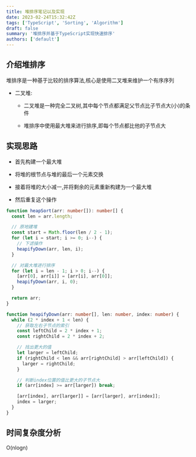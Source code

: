 ```yaml
---
title: 堆排序笔记以及实现
date: 2023-02-24T15:32:42Z
tags: ['TypeScript', 'Sorting', 'Algorithm']
draft: false
summary: '堆排序并基于TypeScript实现快速排序'
authors: ['default']
---
```



<TOCInline toc={props.toc} exclude="Overview" toHeading={2} />

## 介绍堆排序

堆排序是一种基于比较的排序算法,核心是使用二叉堆来维护一个有序序列

- 二叉堆:

  - 二叉堆是一种完全二叉树,其中每个节点都满足父节点比子节点大(小)的条件

  - 堆排序中使用最大堆来进行排序,即每个节点都比他的子节点大

## 实现思路

- 首先构建一个最大堆

- 将堆的根节点与堆的最后一个元素交换

- 接着将堆的大小减一,并将剩余的元素重新构建为一个最大堆

- 然后重复这个操作

```ts:heapSort.ts
function heapSort(arr: number[]): number[] {
  const len = arr.length;

  // 原地建堆
  const start = Math.floor(len / 2 - 1);
  for (let i = start; i >= 0; i--) {
    // 下滤操作
    heapifyDown(arr, len, i);
  }

  // 对最大堆进行排序
  for (let i = len - 1; i > 0; i--) {
    [arr[0], arr[i]] = [arr[i], arr[0]];
    heapifyDown(arr, i, 0);
  }

  return arr;
}

function heapifyDown(arr: number[], len: number, index: number) {
  while (2 * index + 1 < len) {
    // 获取左右子节点的索引
    const leftChild = 2 * index + 1;
    const rightChild = 2 * index + 2;

    // 找出更大的值
    let larger = leftChild;
    if (rightChild < len && arr[rightChild] > arr[leftChild]) {
      larger = rightChild;
    }

    // 判断index位置的值比更大的子节点大
    if (arr[index] >= arr[larger]) break;

    [arr[index], arr[larger]] = [arr[larger], arr[index]];
    index = larger;
  }
}
```

## 时间复杂度分析

O(nlogn)
